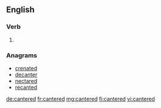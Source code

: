 ==English==

===Verb===
{{head|en|verb form}}

# {{en-past of|canter}}

===Anagrams===
* [[crenated#English|crenated]]
* [[decanter#English|decanter]]
* [[nectared#English|nectared]]
* [[recanted#English|recanted]]

[[de:cantered]]
[[fr:cantered]]
[[mg:cantered]]
[[fi:cantered]]
[[vi:cantered]]